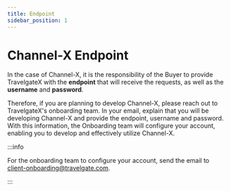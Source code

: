```yaml
---
title: Endpoint
sidebar_position: 1
---
```


# Channel-X Endpoint

In the case of Channel-X, it is the responsibility of the Buyer to provide TravelgateX with the **endpoint** that will receive the requests, as well as the **username** and **password**.

Therefore, if you are planning to develop Channel-X, please reach out to TravelgateX's onboarding team. In your email, explain that you will be developing Channel-X and provide the endpoint, username and password. With this information, the Onboarding team will configure your account, enabling you to develop and effectively utilize Channel-X.

:::info

For the onboarding team to configure your account, send the email to client-onboarding@travelgate.com.

:::